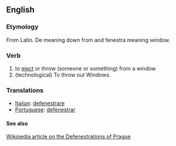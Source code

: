 ==English==

===Etymology===
From Latin. De meaning down from and fenestra meaning window.

===Verb===
# to [[eject]] or throw (someone or something) from a window
# (technological) To throw out Windows.

=== Translations ===
*[[Italian]]: [[defenestrare]]
*[[Portuguese]]: [[defenestrar]]


====See also====
[[Wikipedia:Defenestrations of Prague|Wikipedia article on the Defenestrations of Prague]]